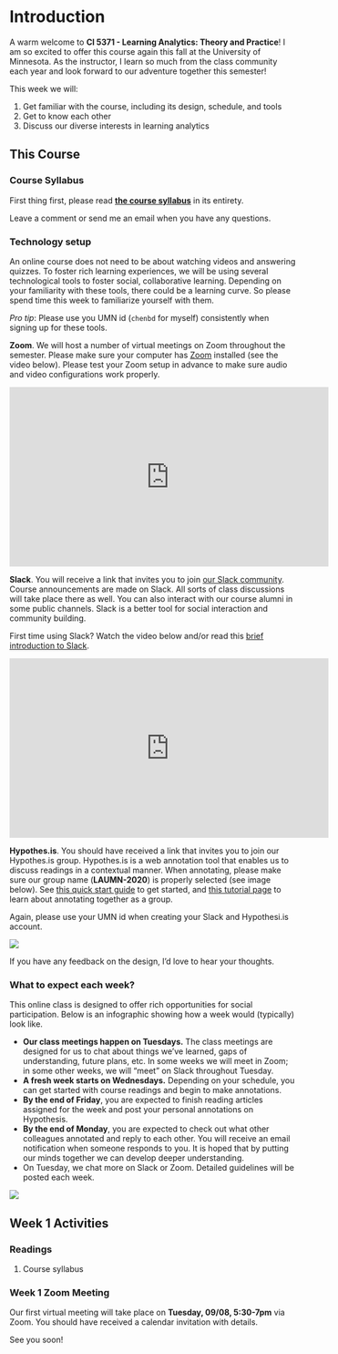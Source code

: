 # Introduction {#intro}

A warm welcome to **CI 5371 - Learning Analytics: Theory and Practice**! I am so excited to offer this course again this fall at the University of Minnesota. As the instructor, I learn so much from the class community each year and look forward to our adventure together this semester!

This week we will: 

1. Get familiar with the course, including its design, schedule, and tools
1. Get to know each other
2. Discuss our diverse interests in learning analytics

## This Course

### Course Syllabus

First thing first, please read [**the course syllabus**](https://docs.google.com/document/d/1Y8kx_7IgM4sL9zvuG729uG6oo9p_BOxtUiNyGcDL-f8/edit?usp=sharing) in its entirety. 

Leave a comment or send me an email when you have any questions. 

### Technology setup

An online course does not need to be about watching videos and answering quizzes. To foster rich learning experiences, we will be using several technological tools to foster social, collaborative learning. Depending on your familiarity with these tools, there could be a learning curve. So please spend time this week to familiarize yourself with them.

*Pro tip*: Please use you UMN id (`chenbd` for myself) consistently when signing up for these tools. 

**Zoom**. We will host a number of virtual meetings on Zoom throughout the semester. Please make sure your computer has [Zoom](https://zoom.us/) installed (see the video below). Please test your Zoom setup in advance to make sure audio and video configurations work properly. 
<!-- You will receive a calendar invitation with details about joining our Zoom meetings.  -->

<iframe width="560" height="315" src="https://www.youtube-nocookie.com/embed/vFhAEoCF7jg?rel=0" frameborder="0" allow="autoplay; encrypted-media" allowfullscreen></iframe>

**Slack**. You will receive a link that invites you to join [our Slack community](https://la-mn.slack.com/). Course announcements are made on Slack. All sorts of class discussions will take place there as well. You can also interact with our course alumni in some public channels. Slack is a better tool for social interaction and community building.

First time using Slack? Watch the video below and/or read this [brief introduction to Slack](https://get.slack.help/hc/en-us/articles/115004071768-What-is-Slack-).

<iframe width="560" height="315" src="https://www.youtube-nocookie.com/embed/9RJZMSsH7-g?rel=0" frameborder="0" allow="autoplay; encrypted-media" allowfullscreen></iframe>

**Hypothes.is**. You should have received a link that invites you to join our Hypothes.is group. Hypothes.is is a web annotation tool that enables us to discuss readings in a contextual manner. When annotating, please make sure our group name (**LAUMN-2020**) is properly selected (see image below). See [this quick start guide](https://web.hypothes.is/help/quick-start-guide/) to get started, and [this tutorial page](https://web.hypothes.is/help/annotating-with-groups/) to learn about annotating together as a group.

Again, please use your UMN id when creating your Slack and Hypothesi.is account.

![](https://d242fdlp0qlcia.cloudfront.net/uploads/2018/03/21135305/scopeselector-groupname.png)

<!-- **Knowledge Forum** (KF). If you're a formal participant, you should have received a link and a registration key to join our Knowledge Forum community. KF is a space for collaborative knowledge building. It's where we propose our initial (and sometimes naive) ideas and then grow them this semester. KF has a suite of analytics tools as well, so it will allows us to 'live' the capacity of learning analytics while we explore this topic.  -->

<!-- <iframe width="560" height="315" src="https://www.youtube.com/embed/ebgi-NnjSak" frameborder="0" allow="accelerometer; autoplay; encrypted-media; gyroscope; picture-in-picture" allowfullscreen></iframe> -->

<!-- ### Two tracks of participation -->

<!-- This course website is openly available, allowing two tracks of participation designed for this class. -->

<!-- 1. **UMN class**: For UMN graduate students enrolled in the class, your participation in this class is not that different from taking another online class. You are expected to meet course requirements outlined in the course syllabus. You will have *private* spaces (on Slack and Hypothesis private group) for within-class communications. You can decide the extent to which you interact with colleagues outside of the class list. -->
<!-- 2. **Open participation**: For 'Open Participants' who would like to follow along, you can access the same materials curated on this website. Because 90% of course readings are open-access, you will be able to annotate readings using Hypothes.is as well (using [the `LAUMN` tag](https://hypothes.is/search?q=tag%3ALAUMN)). You are also encouraged to interact with me and community members via [Twitter hashtag `#LAUMN`](https://twitter.com/search?q=%23LAUMN&src=typd). -->

If you have any feedback on the design, I'd love to hear your thoughts.

### What to expect each week? {#schedule}

This online class is designed to offer rich opportunities for social participation. Below is an infographic showing how a week would (typically) look like. 

- **Our class meetings happen on Tuesdays.** The class meetings are designed for us to chat about things we've learned, gaps of understanding, future plans, etc. In some weeks we will meet in Zoom; in some other weeks, we will "meet" on Slack throughout Tuesday. 
- **A fresh week starts on Wednesdays.** Depending on your schedule, you can get started with course readings and begin to make annotations. 
- **By the end of Friday**, you are expected to finish reading articles assigned for the week and post your personal annotations on Hypothesis.
- **By the end of Monday**, you are expected to check out what other colleagues annotated and reply to each other. You will receive an email notification when someone responds to you. It is hoped that by putting our minds together we can develop deeper understanding. 
- On Tuesday, we chat more on Slack or Zoom. Detailed guidelines will be posted each week. 


![](img/weekly-schedule.png)

## Week 1 Activities

### Readings

1. Course syllabus

<!-- 2. [Siemens, G. (2013). Learning analytics: The emergence of a discipline. The American Behavioral Scientist, 57(10), 1380–1400.](http://journals.sagepub.com.ezp3.lib.umn.edu/doi/pdf/10.1177/0002764213498851)  ([Downloadable PDF](https://iu.instructure.com/files/56153619/download?download_frd=1) for Open Participants.) -->

<!-- When reading Siemens (2013), **please create at least 1 annotation and reply to 2 annotations made by peers**. Not sure what/how to annotate, consider sentence starters like: `"I'm intrigued by..."`, `"I'm surprised by..."`, `"I need to understand..."`, `"Additional resource..."`, etc. -->

<!-- **Tip**: Click on the Annotations link to the top of this page to see all annotations posted to our Hypothes.is group. -->

### Week 1 Zoom Meeting

Our first virtual meeting will take place on **Tuesday, 09/08, 5:30-7pm** via Zoom. You should have received a calendar invitation with details. 

See you soon!


<!-- You can label chapter and section titles using `{#label}` after them, e.g., we can reference Chapter \@ref(intro). If you do not manually label them, there will be automatic labels anyway, e.g., Chapter \@ref(methods). -->

<!-- Figures and tables with captions will be placed in `figure` and `table` environments, respectively. -->

<!-- ```{r nice-fig, fig.cap='Here is a nice figure!', out.width='80%', fig.asp=.75, fig.align='center'} -->
<!-- par(mar = c(4, 4, .1, .1)) -->
<!-- plot(pressure, type = 'b', pch = 19) -->
<!-- ``` -->

<!-- Reference a figure by its code chunk label with the `fig:` prefix, e.g., see Figure \@ref(fig:nice-fig). Similarly, you can reference tables generated from `knitr::kable()`, e.g., see Table \@ref(tab:nice-tab). -->

<!-- ```{r nice-tab, tidy=FALSE} -->
<!-- knitr::kable( -->
<!--   head(iris, 20), caption = 'Here is a nice table!', -->
<!--   booktabs = TRUE -->
<!-- ) -->
<!-- ``` -->

<!-- You can write citations, too. For example, we are using the **bookdown** package [@R-bookdown] in this sample book, which was built on top of R Markdown and **knitr** [@xie2015]. -->
